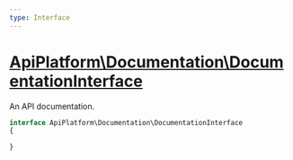 ```yaml
---
type: Interface
---
```


# [ApiPlatform\Documentation\DocumentationInterface](/docs/v3.1/reference/Documentation/DocumentationInterface)

An API documentation.

```php
interface ApiPlatform\Documentation\DocumentationInterface
{

}
```